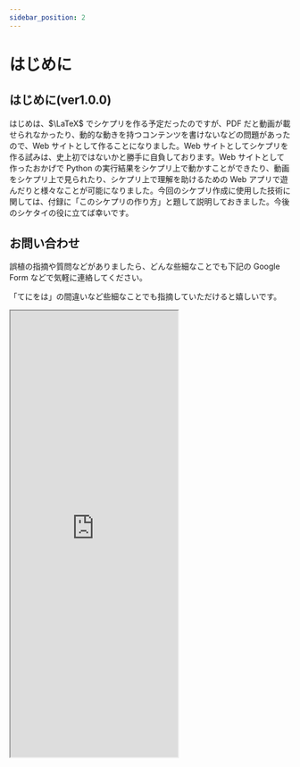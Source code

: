 ```yaml
---
sidebar_position: 2
---
```


# はじめに

## はじめに(ver1.0.0)

はじめは、$\LaTeX$ でシケプリを作る予定だったのですが、PDF だと動画が載せられなかったり、動的な動きを持つコンテンツを書けないなどの問題があったので、Web サイトとして作ることになりました。Web サイトとしてシケプリを作る試みは、史上初ではないかと勝手に自負しております。Web サイトとして作ったおかげで Python の実行結果をシケプリ上で動かすことができたり、動画をシケプリ上で見られたり、シケプリ上で理解を助けるための Web アプリで遊んだりと様々なことが可能になりました。今回のシケプリ作成に使用した技術に関しては、付録に「このシケプリの作り方」と題して説明しておきました。今後のシケタイの役に立てば幸いです。

## お問い合わせ

誤植の指摘や質問などがありましたら、どんな些細なことでも下記の Google Form などで気軽に連絡してください。

「てにをは」の間違いなど些細なことでも指摘していただけると嬉しいです。

<iframe height="800px" src="https://forms.gle/QrtQh7TLPPF6dGci7" />

## 著作権について

このシケプリを自由に使うことができるようにするために、このシケプリのソースコードは MIT ライセンスで公開しています。私が知っている限りで一番自由に利用しやすいライセンスを選択しました。

また、このシケプリのソースコードは以下のリポジトリで公開されています。

[https://github.com/sikepuri-algorithm/sikepuri-algorithm.github.io](https://github.com/sikepuri-algorithm/sikepuri-algorithm.github.io)

## 更新履歴

2022/10/10 第一周の分を執筆 環境構築、はじめての Python、演算子、変数

2022/10/10 練習問題を追加

2022/10/16 練習問題をさらに追加

2022/10/23 第二週の分を執筆 関数、ライブラリ

2022/10/30 第三週の分を執筆 繰り返し処理、配列

2022/11/6 配列の項の最後に range 関数についてを補足

2022/11/6 第四週の分を執筆 多次元配列、条件分岐

2022/11/13 第五週の分を執筆 ライフゲーム

2022/11/25 「練習問題」、「パッケージをインストール」の項を執筆

2022/11/28 第七週の分を執筆 物体の運動のシミュレーション

2022/12/4 第七週の分を増訂 物体の運動のシミュレーション

2022/12/11 第八週の分を執筆 再帰

2022/12/25 第十週の分を執筆 サーチアルゴリズム

2023/1/1 第九週の分を執筆 モンテカルロ法

2023/1/3 第六週の分を執筆 画像の表現

2023/1/3 第九週の分を増訂 計算量

2023/1/8 第十一週の分を執筆 ソートアルゴリズム

2023/1/15 第十二週の分を執筆 誤差 連立方程式の解法

2023/1/15 第十三週の分を執筆 動的計画法

2023/1/15 **ver1.0.0 を公開**

2023/1/21 **ver1.1.0 を公開** 誤植の修正および計算量に関する記事を増訂

2024/1/7 **ver1.2.0 を公開** セクションの順番の入れ替えおよび全面的な修正

